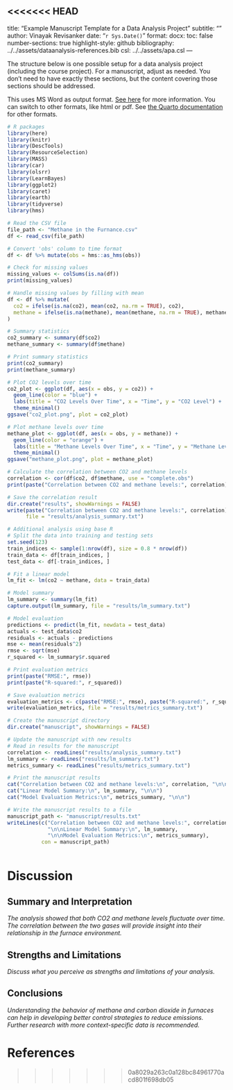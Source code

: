 <<<<<<< HEAD
---
title: "Example Manuscript Template for a Data Analysis Project"
subtitle: ""
author: Vinayak Revisanker
date: "`r Sys.Date()`"
format:
  docx:
    toc: false
    number-sections: true
    highlight-style: github
bibliography: ../../assets/dataanalysis-references.bib
csl: ../../assets/apa.csl
---

The structure below is one possible setup for a data analysis project (including the course project). For a manuscript, adjust as needed. 
You don't need to have exactly these sections, but the content covering those sections should be addressed.

This uses MS Word as output format. [See here](https://quarto.org/docs/output-formats/ms-word.html) for more information. You can switch to other formats, like html or pdf. See [the Quarto documentation](https://quarto.org/) for other formats.


```r
# R packages
library(here)
library(knitr)
library(DescTools)
library(ResourceSelection)
library(MASS) 
library(car) 
library(olsrr)
library(LearnBayes)
library(ggplot2)
library(caret)
library(earth)
library(tidyverse)
library(hms)
```



```r
# Read the CSV file
file_path <- "Methane in the Furnance.csv"
df <- read_csv(file_path)

# Convert 'obs' column to time format
df <- df %>% mutate(obs = hms::as_hms(obs))

# Check for missing values
missing_values <- colSums(is.na(df))
print(missing_values)

# Handle missing values by filling with mean
df <- df %>% mutate(
  co2 = ifelse(is.na(co2), mean(co2, na.rm = TRUE), co2),
  methane = ifelse(is.na(methane), mean(methane, na.rm = TRUE), methane)
)

# Summary statistics
co2_summary <- summary(df$co2)
methane_summary <- summary(df$methane)

# Print summary statistics
print(co2_summary)
print(methane_summary)

# Plot CO2 levels over time
co2_plot <- ggplot(df, aes(x = obs, y = co2)) +
  geom_line(color = "blue") +
  labs(title = "CO2 Levels Over Time", x = "Time", y = "CO2 Level") +
  theme_minimal()
ggsave("co2_plot.png", plot = co2_plot)

# Plot methane levels over time
methane_plot <- ggplot(df, aes(x = obs, y = methane)) +
  geom_line(color = "orange") +
  labs(title = "Methane Levels Over Time", x = "Time", y = "Methane Level") +
  theme_minimal()
ggsave("methane_plot.png", plot = methane_plot)

# Calculate the correlation between CO2 and methane levels
correlation <- cor(df$co2, df$methane, use = "complete.obs")
print(paste("Correlation between CO2 and methane levels:", correlation))

# Save the correlation result
dir.create("results", showWarnings = FALSE)
write(paste("Correlation between CO2 and methane levels:", correlation), 
      file = "results/analysis_summary.txt")

# Additional analysis using base R
# Split the data into training and testing sets
set.seed(123)
train_indices <- sample(1:nrow(df), size = 0.8 * nrow(df))
train_data <- df[train_indices, ]
test_data <- df[-train_indices, ]

# Fit a linear model
lm_fit <- lm(co2 ~ methane, data = train_data)

# Model summary
lm_summary <- summary(lm_fit)
capture.output(lm_summary, file = "results/lm_summary.txt")

# Model evaluation
predictions <- predict(lm_fit, newdata = test_data)
actuals <- test_data$co2
residuals <- actuals - predictions
mse <- mean(residuals^2)
rmse <- sqrt(mse)
r_squared <- lm_summary$r.squared

# Print evaluation metrics
print(paste("RMSE:", rmse))
print(paste("R-squared:", r_squared))

# Save evaluation metrics
evaluation_metrics <- c(paste("RMSE:", rmse), paste("R-squared:", r_squared))
write(evaluation_metrics, file = "results/metrics_summary.txt")

# Create the manuscript directory
dir.create("manuscript", showWarnings = FALSE)

# Update the manuscript with new results
# Read in results for the manuscript
correlation <- readLines("results/analysis_summary.txt")
lm_summary <- readLines("results/lm_summary.txt")
metrics_summary <- readLines("results/metrics_summary.txt")

# Print the manuscript results
cat("Correlation between CO2 and methane levels:\n", correlation, "\n\n")
cat("Linear Model Summary:\n", lm_summary, "\n\n")
cat("Model Evaluation Metrics:\n", metrics_summary, "\n\n")

# Write the manuscript results to a file
manuscript_path <- "manuscript/results.txt"
writeLines(c("Correlation between CO2 and methane levels:", correlation, 
             "\n\nLinear Model Summary:\n", lm_summary, 
             "\n\nModel Evaluation Metrics:\n", metrics_summary), 
           con = manuscript_path)



```




# Discussion

## Summary and Interpretation
_The analysis showed that both CO2 and methane levels fluctuate over time. The correlation between the two gases will provide insight into their relationship in the furnace environment._

## Strengths and Limitations
_Discuss what you perceive as strengths and limitations of your analysis._

## Conclusions
_Understanding the behavior of methane and carbon dioxide in furnaces can help in developing better control strategies to reduce emissions. Further research with more context-specific data is recommended._



# References



>>>>>>> 0a8029a263c0a128bc84961770acd801f698db05

